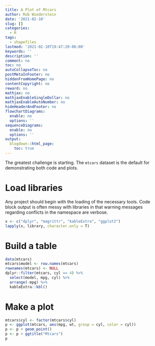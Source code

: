 ```yaml
---
title: A Plot of Mtcars
author: Rob Wiederstein
date: '2021-02-10'
slug: []
categories:
  - R
tags:
  - shapefiles
lastmod: '2021-02-10T19:47:20-06:00'
keywords: ''
description: ''
comment: no
toc: no
autoCollapseToc: no
postMetaInFooter: no
hiddenFromHomePage: no
contentCopyright: no
reward: no
mathjax: no
mathjaxEnableSingleDollar: no
mathjaxEnableAutoNumber: no
hideHeaderAndFooter: no
flowchartDiagrams:
  enable: no
  options: ''
sequenceDiagrams:
  enable: no
  options: ''
output:
  blogdown::html_page:
    toc: true
---
```


The greatest challenge is starting.  The `mtcars` dataset is the default for demonstrating both code and plots.  

# Load libraries

Any project should begin with the loading of the necessary tools. Code block output is often messy with libraries in that warning messages regarding conflicts in the namespace are verbose.


```r
x <- c("dplyr", "magrittr", "kableExtra", "ggplot2")
lapply(x, library, character.only = T)
```

# Build a table

```r
data(mtcars)
mtcars$model <- row.names(mtcars)
rownames(mtcars) <- NULL
dplyr::filter(mtcars, cyl == 4) %>%
  select(model, mpg, cyl) %>%
  arrange(-mpg) %>%
  kableExtra::kbl()
```

# Make a plot

```r
mtcars$cyl <- factor(mtcars$cyl)
p <- ggplot(mtcars, aes(mpg, wt, group = cyl, color = cyl))
p <- p + geom_point()
p <- p + ggtitle("Mtcars")
p
```


